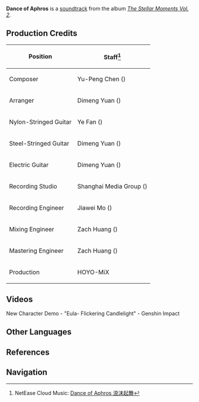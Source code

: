 {{Soundtrack Infobox
|title          =
|image          = The Stellar Moments Vol. 2.png
|album          = The Stellar Moments Vol. 2
|number         = 07
|featured       = GENSHIN CONCERT 2021 "Melodies of an Endless Journey" (CD)
|featured2      =
|featured3      =
|featured_disc  = A
|featured_disc2 =
|featured_disc3 =
|youtube_id     = hopQXbkXm94
|youtube_time   = 536
|spotify_id     = 5zWeXNPmxXMZzy0QYeM3rd
|played_in      = Character Demo
|during         = [https://youtu.be/watch?v=Go7SeJ-yOL4 New Character Demo - "Eula: Flickering Candlelight"]
|domain         =
|previous       = The Frozen Emblem
|next           = Iridescent Summer Day
}}
'''Dance of Aphros''' is a [[soundtrack]] from the album ''[[The Stellar Moments Vol. 2]]''.

==Production Credits==
{| class="wikitable" style="text-align:left; height:0.5em"
! Position
! Staff<ref>NetEase Cloud Music: [https://music.163.com/#/song?id=1913532410 Dance of Aphros 浪沫起舞]</ref>
|-
! Composer
| Yu-Peng Chen ({{Lang|zh=陈致逸|mini=1}})
|-
! Arranger
| Dimeng Yuan ({{Lang|zh=苑迪萌|mini=1}})
|-
! Nylon-Stringed Guitar
| Ye Fan ({{Lang|zh=范晔|mini=1}})
|-
! Steel-Stringed Guitar
| Dimeng Yuan ({{Lang|zh=苑迪萌|mini=1}})
|-
! Electric Guitar
| Dimeng Yuan ({{Lang|zh=苑迪萌|mini=1}})
|-
! Recording Studio
| Shanghai Media Group ({{Lang|zh=上海广播大厦|mini=1}})
|-
! Recording Engineer
| Jiawei Mo ({{Lang|zh=莫家伟|mini=1}})
|-
! Mixing Engineer
| Zach Huang ({{Lang|zh=黄巍|mini=1}})
|-
! Mastering Engineer
| Zach Huang ({{Lang|zh=黄巍|mini=1}})
|-
! Production
| HOYO-MiX
|}

==Videos==
<gallery hideaddbutton="true" captionalign="center">
New Character Demo - "Eula- Flickering Candlelight" - Genshin Impact
</gallery>
<!--
==Trivia==
-->
==Other Languages==
{{Other Languages|default_hidden = 1
|en      = Dance of Aphros
|zhs     = 浪沫起舞
|zhs_rm  = Làngmò Qǐwǔ
|zht     = 浪沫起舞
|zht_rm  = Làngmò Qǐwǔ
|ja      = 波沫の舞
|ja_rm   = Namishibuki<!--Hamatsu?--> no Mai{{Assumed}}
}}

==References==
{{Reflist}}

==Navigation==
{{Soundtrack Navbox|The Stellar Moments}}